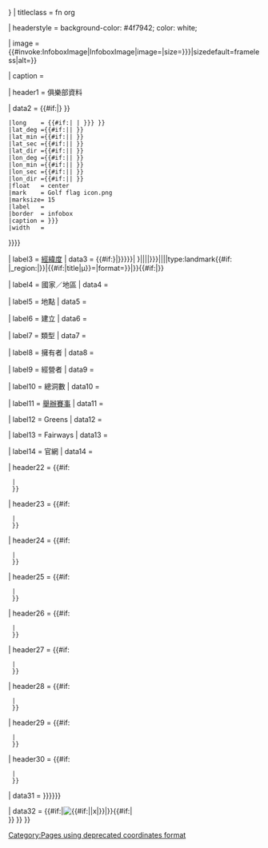 {{infobox
| title = {{{name|{{{golf_facility_name|<includeonly>{{PAGENAME}}</includeonly>}}}}}}
| titleclass = fn org

| headerstyle = background-color: #4f7942; color: white;

| image = {{#invoke:InfoboxImage|InfoboxImage|image={{{image|}}}|size={{{image_size|{{{imagesize|}}}}}}|sizedefault=frameless|alt={{{alt|}}}}}

| caption = {{{caption|}}}

| header1 = <includeonly>俱樂部資料</includeonly>

| data2 = {{#if:{{{pushpin_map|}}}|{{Location map|{{{pushpin_map|}}}
 |alt     = {{{pushpin_map_alt|}}}
 |relief = {{{relief|}}}
 |lat     = {{#if:{{{latm|}}}{{{latNS|}}}| | {{{latitude|{{{latd|}}}}}} }}
 |long    = {{#if:{{{longm|}}}{{{longEW|}}}| | {{{longitude|{{{longd|}}}}}} }}
 |lat_deg ={{#if:{{{latm|}}}{{{latNS|}}}|{{{latd|}}}| }}
 |lat_min ={{#if:{{{latm|}}}{{{latNS|}}}|{{{latm|}}}| }}
 |lat_sec ={{#if:{{{lats|}}}{{{latNS|}}}|{{{lats|}}}| }}
 |lat_dir ={{#if:{{{latNS|}}}|{{{latNS|}}}| }}
 |lon_deg ={{#if:{{{longm|}}}{{{longEW|}}}|{{{longd|}}}| }}
 |lon_min ={{#if:{{{longm|}}}{{{longEW|}}}|{{{longm|}}}| }}
 |lon_sec ={{#if:{{{longs|}}}{{{longEW|}}}|{{{longs|}}}| }}
 |lon_dir ={{#if:{{{longEW|}}}|{{{longEW|}}}| }}
 |float   = center
 |mark    = Golf flag icon.png
 |marksize= 15
 |label   = 
 |border  = infobox
 |caption = {{{pushpin_map_caption|{{{map_caption|}}}}}}
 |width   = {{{pushpin_mapsize|250}}}
}}}}

| label3 = [[經緯度]]
| data3  = {{#if:{{both|{{{latitude|{{{latd|}}}}}}|{{{longitude|{{{longd|}}}}}}}}|
{{Geobox coor|{{{latitude|{{{latd|}}}}}}|{{{latm|}}}|{{{lats|}}}|{{{latNS|}}}|{{{longitude|{{{longd|}}}}}}|{{{longm|}}}|{{{longs|}}}|{{{longEW|}}}|type:landmark{{#if: {{{iso_region|}}}|_region:{{{iso_region}}}|}}|{{#if:{{{coordinates_display|}}}|title|μ}}={{{coordinates_display|}}}|format={{{coordinates_format|}}}}}|{{{coordinates|}}}}}{{#if:{{{coordinates|}}}|[[Category:Pages using deprecated coordinates format]]}}

| label4 = 國家／地區
| data4  = {{{country|}}}

| label5 = 地點
| data5  = {{{location|}}}

| label6 = 建立
| data6  = {{{establishment|}}}

| label7 = 類型
| data7  = {{{type|}}}

| label8 = 擁有者
| data8  = {{{owner|}}}

| label9 = 經營者
| data9  = {{{operator|}}}

| label10 = 總洞數
| data10  = {{{holes|}}}

| label11 = [[:Category:高爾夫球賽事|舉辦賽事]]
| data11  = {{{tournaments|}}}

| label12 = Greens
| data12  = {{{greens|}}}

| label13 = Fairways
| data13  = {{{fairways|}}}

| label14 = 官網
| data14  = {{{website|}}}

| header22 = {{#if:{{{course1|}}}{{{designer1|}}}{{{par1|}}}{{{length1|}}}{{{rating1|}}}{{{slope1|}}}{{{record1|}}}
  |{{Infobox golf facility/course
     | course = {{{course1|}}}
     | designer = {{{designer1|}}}
     | par = {{{par1|}}}
     | length = {{{length1|}}}
     | rating = {{{rating1|}}}
     | slope = {{{slope1|}}}
     | record = {{{record1|}}}
     }}
  }}

| header23 = {{#if:{{{course2|}}}{{{designer2|}}}{{{par2|}}}{{{length2|}}}{{{rating2|}}}{{{slope2|}}}{{{record2|}}}
  |{{Infobox golf facility/course
     | course = {{{course2|}}}
     | designer = {{{designer2|}}}
     | par = {{{par2|}}}
     | length = {{{length2|}}}
     | rating = {{{rating2|}}}
     | slope = {{{slope2|}}}
     | record = {{{record2|}}}
     }}
  }}

| header24 = {{#if:{{{course3|}}}{{{designer3|}}}{{{par3|}}}{{{length3|}}}{{{rating3|}}}{{{slope3|}}}{{{record3|}}}
  |{{Infobox golf facility/course
     | course = {{{course3|}}}
     | designer = {{{designer3|}}}
     | par = {{{par3|}}}
     | length = {{{length3|}}}
     | rating = {{{rating3|}}}
     | slope = {{{slope3|}}}
     | record = {{{record3|}}}
     }}
  }}

| header25 = {{#if:{{{course4|}}}{{{designer4|}}}{{{par4|}}}{{{length4|}}}{{{rating4|}}}{{{slope4|}}}{{{record4|}}}
  |{{Infobox golf facility/course
     | course = {{{course4|}}}
     | designer = {{{designer4|}}}
     | par = {{{par4|}}}
     | length = {{{length4|}}}
     | rating = {{{rating4|}}}
     | slope = {{{slope4|}}}
     | record = {{{record4|}}}
     }}
  }}

| header26 = {{#if:{{{course5|}}}{{{designer5|}}}{{{par5|}}}{{{length5|}}}{{{rating5|}}}{{{slope5|}}}{{{record5|}}}
  |{{Infobox golf facility/course
     | course = {{{course5|}}}
     | designer = {{{designer5|}}}
     | par = {{{par5|}}}
     | length = {{{length5|}}}
     | rating = {{{rating5|}}}
     | slope = {{{slope5|}}}
     | record = {{{record5|}}}
     }}
  }}

| header27 = {{#if:{{{course6|}}}{{{designer6|}}}{{{par6|}}}{{{length6|}}}{{{rating6|}}}{{{slope6|}}}{{{record6|}}}
  |{{Infobox golf facility/course
     | course = {{{course6|}}}
     | designer = {{{designer6|}}}
     | par = {{{par6|}}}
     | length = {{{length6|}}}
     | rating = {{{rating6|}}}
     | slope = {{{slope6|}}}
     | record = {{{record6|}}}
     }}
  }}

| header28 = {{#if:{{{course7|}}}{{{designer7|}}}{{{par7|}}}{{{length7|}}}{{{rating7|}}}{{{slope7|}}}{{{record7|}}}
  |{{Infobox golf facility/course
     | course = {{{course7|}}}
     | designer = {{{designer7|}}}
     | par = {{{par7|}}}
     | length = {{{length7|}}}
     | rating = {{{rating7|}}}
     | slope = {{{slope7|}}}
     | record = {{{record7|}}}
     }}
  }}

| header29 = {{#if:{{{course8|}}}{{{designer8|}}}{{{par8|}}}{{{length8|}}}{{{rating8|}}}{{{slope8|}}}{{{record8|}}}
  |{{Infobox golf facility/course
     | course = {{{course8|}}}
     | designer = {{{designer8|}}}
     | par = {{{par8|}}}
     | length = {{{length8|}}}
     | rating = {{{rating8|}}}
     | slope = {{{slope8|}}}
     | record = {{{record8|}}}
     }}
  }}

| header30 = {{#if:{{{course9|}}}{{{designer9|}}}{{{par9|}}}{{{length9|}}}{{{rating9|}}}{{{slope9|}}}{{{record9|}}}
  |{{Infobox golf facility/course
     | course = {{{course9|}}}
     | designer = {{{designer9|}}}
     | par = {{{par9|}}}
     | length = {{{length9|}}}
     | rating = {{{rating9|}}}
     | slope = {{{slope9|}}}
     | record = {{{record9|}}}
     }}
  }}

| data31  = {{{nrhp|{{{embedded|{{{module|}}}}}}}}}

| data32  = {{#if:{{{image2|}}}|[[File:{{{image2}}}|{{#if:{{{imagesize2|}}}|{{{imagesize2}}}|{{{width|225}}}x{{{height|250px}}}|}}|{{{caption2|{{PAGENAME}}}}}]]{{#if:{{{caption2|}}}|<br />{{{caption2|}}} }} }}
}}<noinclude>{{documentation}}</noinclude>